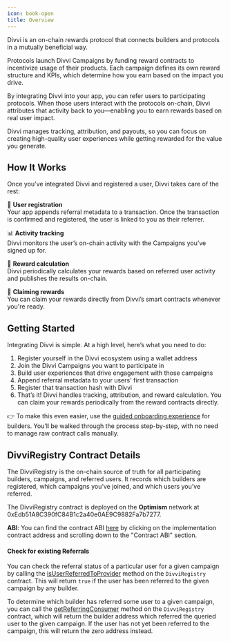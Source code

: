 ```yaml
---
icon: book-open
title: Overview
---
```

Divvi is an on-chain rewards protocol that connects builders and protocols in a mutually beneficial way.

Protocols launch Divvi Campaigns by funding reward contracts to incentivize usage of their products. Each campaign defines its own reward structure and KPIs, which determine how you earn based on the impact you drive.

By integrating Divvi into your app, you can refer users to participating protocols. When those users interact with the protocols on-chain, Divvi attributes that activity back to you—enabling you to earn rewards based on real user impact.

Divvi manages tracking, attribution, and payouts, so you can focus on creating high-quality user experiences while getting rewarded for the value you generate.

## How It Works

Once you’ve integrated Divvi and registered a user, Divvi takes care of the rest:

📝 **User registration**  
Your app appends referral metadata to a transaction. Once the transaction is confirmed and registered, the user is linked to you as their referrer.

📊 **Activity tracking**  
Divvi monitors the user’s on-chain activity with the Campaigns you’ve signed up for.

🧮 **Reward calculation**  
Divvi periodically calculates your rewards based on referred user activity and publishes the results on-chain.

💸 **Claiming rewards**  
You can claim your rewards directly from Divvi’s smart contracts whenever you're ready.

## Getting Started

Integrating Divvi is simple. At a high level, here’s what you need to do:

1. Register yourself in the Divvi ecosystem using a wallet address
1. Join the Divvi Campaigns you want to participate in
1. Build user experiences that drive engagement with those campaigns
1. Append referral metadata to your users' first transaction
1. Register that transaction hash with Divvi
1. That’s it! Divvi handles tracking, attribution, and reward calculation. You can claim your rewards periodically from the reward contracts directly.

👉 To make this even easier, use the [guided onboarding experience](https://app.divvi.xyz/builders) for builders. You’ll be walked through the process step-by-step, with no need to manage raw contract calls manually.

## DivviRegistry Contract Details

The DivviRegistry is the on-chain source of truth for all participating builders, campaigns, and referred users. It records which builders are registered, which campaigns you’ve joined, and which users you’ve referred.

The DivviRegistry contract is deployed on the **Optimism** network at 0xEdb51A8C390fC84B1c2a40e0AE9C9882Fa7b7277.

**ABI**: You can find the contract ABI [here](https://optimistic.etherscan.io/address/0xEdb51A8C390fC84B1c2a40e0AE9C9882Fa7b7277#readProxyContract) by clicking on the implementation contract address and scrolling down to the "Contract ABI" section.

#### Check for existing Referrals

You can check the referral status of a particular user for a given campaign by calling the [isUserReferredToProvider](https://github.com/divvi-xyz/divvi-protocol-v0/blob/main/contracts/DivviRegistry.sol#L328)
method on the `DivviRegistry` contract. This will return `true` if the user has been referred to the given campaign by any builder.

To determine which builder has referred some user to a given campaign, you can call the [getReferringConsumer](https://github.com/divvi-xyz/divvi-protocol-v0/blob/main/contracts/DivviRegistry.sol#L341)
method on the `DivviRegistry` contract, which will return the builder address which referred the queried user to the given campaign. If the user has not yet been referred
to the campaign, this will return the zero address instead.



<EditPage editUrl="https://github.com/divvi-xyz/divvi-protocol/edit/main/docs/overview.mdx" lastModified="2025-08-15T17:45:25.000Z" />